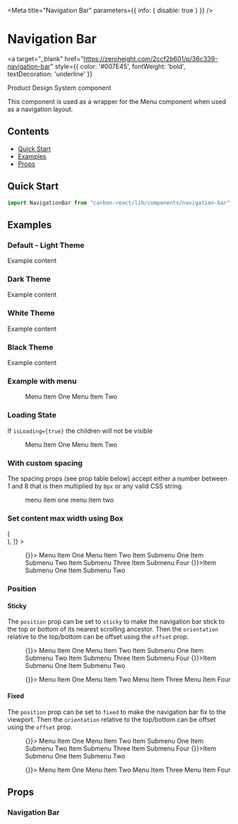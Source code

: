 
<Meta title="Navigation Bar" parameters={{ info: { disable: true } }} />

# Navigation Bar

<a
  target="_blank"
  href="https://zeroheight.com/2ccf2b601/p/36c339-navigation-bar"
  style={{ color: '#007E45', fontWeight: 'bold', textDecoration: 'underline' }}
>
  Product Design System component 
</a>

This component is used as a wrapper for the Menu component when used as a navigation layout.

## Contents

- [Quick Start](#quick-start)
- [Examples](#examples)
- [Props](#props)

## Quick Start

```javascript
import NavigationBar from "carbon-react/lib/components/navigation-bar";
```

## Examples

### Default - Light Theme

<Canvas>
  <Story name="default">
    <NavigationBar>Example content</NavigationBar>
  </Story>
</Canvas>

### Dark Theme

<Canvas>
  <Story name="dark theme">
    <NavigationBar navigationType="dark">Example content</NavigationBar>
  </Story>
</Canvas>

### White Theme

<Canvas>
  <Story name="white theme">
    <NavigationBar navigationType="white">Example content</NavigationBar>
  </Story>
</Canvas>

### Black Theme

<Canvas>
  <Story name="black theme">
    <NavigationBar navigationType="black">Example content</NavigationBar>
  </Story>
</Canvas>

### Example with menu

<Canvas>
  <Story name="example with menu">
    <NavigationBar>
      <Menu>
        <MenuItem href="#">Menu Item One</MenuItem>
        <MenuItem href="#">Menu Item Two</MenuItem>
      </Menu>
    </NavigationBar>
  </Story>
</Canvas>

### Loading State

If `isLoading={true}` the children will not be visible

<Canvas>
  <Story name="isLoading">
    <NavigationBar isLoading>
      <Menu>
        <MenuItem>Menu Item One</MenuItem>
        <MenuItem>Menu Item Two</MenuItem>
      </Menu>
    </NavigationBar>
  </Story>
</Canvas>

### With custom spacing

The spacing props (see prop table below) accept either a number between 1 and 8 that is then multiplied by `8px` or any
valid CSS string.

<Canvas>
  <Story name="with custom spacing">
    <NavigationBar py={2} px={7}>
      <Menu>
        <MenuItem href="#">menu item one</MenuItem>
        <MenuItem href="#">menu item two</MenuItem>
      </Menu>
    </NavigationBar>
  </Story>
</Canvas>

### Set content max width using Box

<Canvas>
  <Story
    name="content max width using Box"
    decorators={[
      (Story) => (
        <div style={{ height: 200 }}>
          <Story />
        </div>
      ),
    ]}
  >
    <NavigationBar>
      <Box display="flex" flex="1" maxWidth="1000px" margin="0 auto">
        <Menu display="flex" flex="1">
          <MenuItem flex="1" onClick={() => {}}>
            Menu Item One
          </MenuItem>
          <MenuItem flex="0 0 auto" href="#">
            Menu Item Two
          </MenuItem>
          <MenuItem flex="0 0 auto" submenu="Menu Item Three">
            <MenuItem href="#">Item Submenu One</MenuItem>
            <MenuItem href="#">Item Submenu Two</MenuItem>
            <MenuDivider />
            <MenuItem icon="settings" href="#">
              Item Submenu Three
            </MenuItem>
            <MenuItem href="#">Item Submenu Four</MenuItem>
          </MenuItem>
          <MenuItem flex="0 0 auto" submenu="Menu Item Four">
            <MenuItem onClick={() => {}}>Item Submenu One</MenuItem>
            <MenuItem href="#">Item Submenu Two</MenuItem>
          </MenuItem>
        </Menu>
      </Box>
    </NavigationBar>
  </Story>
</Canvas>

### Position

#### Sticky

The `position` prop can be set to `sticky` to make the navigation bar stick to the top or bottom of its nearest scrolling ancestor.
Then the `orientation` relative to the top/bottom can be offset using the `offset` prop.

<Canvas>
  <Story
    name="sticky"
    parameters={{ docs: { inlineStories: false, iframeHeight: 250 } }}
  >
    <div id="sticky-container" style={{ height: "250px" }}>
      <NavigationBar
        position="sticky"
        orientation="top"
        offset="25px"
        aria-label="header"
      >
        <Box display="flex" flex="1" maxWidth="1000px" margin="0 auto">
          <Menu display="flex" flex="1">
            <MenuItem flex="1" onClick={() => {}}>
              Menu Item One
            </MenuItem>
            <MenuItem flex="0 0 auto" href="#">
              Menu Item Two
            </MenuItem>
            <MenuItem flex="0 0 auto" submenu="Menu Item Three">
              <MenuItem href="#">Item Submenu One</MenuItem>
              <MenuItem href="#">Item Submenu Two</MenuItem>
              <MenuDivider />
              <MenuItem icon="settings" href="#">
                Item Submenu Three
              </MenuItem>
              <MenuItem href="#">Item Submenu Four</MenuItem>
            </MenuItem>
            <MenuItem flex="0 0 auto" submenu="Menu Item Four">
              <MenuItem onClick={() => {}}>Item Submenu One</MenuItem>
              <MenuItem href="#">Item Submenu Two</MenuItem>
            </MenuItem>
          </Menu>
        </Box>
      </NavigationBar>
      <div
        style={{
          height: "1000px",
          background: "green",
        }}
      />
      <NavigationBar
        position="sticky"
        orientation="bottom"
        offset="25px"
        aria-label="footer"
      >
        <Box display="flex" flex="1" maxWidth="1000px" margin="0 auto">
          <Menu display="flex" flex="1">
            <MenuItem flex="1" onClick={() => {}}>
              Menu Item One
            </MenuItem>
            <MenuItem flex="0 0 auto" href="#">
              Menu Item Two
            </MenuItem>
            <MenuItem flex="0 0 auto" href="#">
              Menu Item Three
            </MenuItem>
            <MenuItem flex="0 0 auto" href="#">
              Menu Item Four
            </MenuItem>
          </Menu>
        </Box>
      </NavigationBar>
    </div>
  </Story>
</Canvas>

#### Fixed

The `position` prop can be set to `fixed` to make the navigation bar fix to the viewport. Then the `orientation` relative to the
top/bottom can be offset using the `offset` prop.

<Canvas>
  <Story
    name="fixed"
    parameters={{
      docs: { inlineStories: false, iframeHeight: 200 },
      themeProvider: { chromatic: { theme: "sage" } },
    }}
  >
    <NavigationBar
      position="fixed"
      orientation="top"
      offset="25px"
      aria-label="header"
    >
      <Menu display="flex" flex="1">
        <MenuItem flex="1" onClick={() => {}}>
          Menu Item One
        </MenuItem>
        <MenuItem flex="0 0 auto" href="#">
          Menu Item Two
        </MenuItem>
        <MenuItem flex="0 0 auto" submenu="Menu Item Three">
          <MenuItem href="#">Item Submenu One</MenuItem>
          <MenuItem href="#">Item Submenu Two</MenuItem>
          <MenuDivider />
          <MenuItem icon="settings" href="#">
            Item Submenu Three
          </MenuItem>
          <MenuItem href="#">Item Submenu Four</MenuItem>
        </MenuItem>
        <MenuItem flex="0 0 auto" submenu="Menu Item Four">
          <MenuItem onClick={() => {}}>Item Submenu One</MenuItem>
          <MenuItem href="#">Item Submenu Two</MenuItem>
        </MenuItem>
      </Menu>
    </NavigationBar>
    <div
      style={{
        height: "1000px",
        background: "green",
      }}
    />
    <NavigationBar
      position="fixed"
      orientation="bottom"
      offset="25px"
      aria-label="footer"
    >
      <Menu display="flex" flex="1">
        <MenuItem flex="1" onClick={() => {}}>
          Menu Item One
        </MenuItem>
        <MenuItem flex="0 0 auto" href="#">
          Menu Item Two
        </MenuItem>
        <MenuItem flex="0 0 auto" href="#">
          Menu Item Three
        </MenuItem>
        <MenuItem flex="0 0 auto" href="#">
          Menu Item Four
        </MenuItem>
      </Menu>
    </NavigationBar>
  </Story>
</Canvas>

## Props

### Navigation Bar

<StyledSystemProps of={NavigationBar} noHeader padding flexBox />
